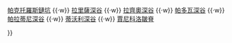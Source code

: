 {{Navbox
|name  = 土卫四
|title = [[土卫四]]
|image = [[File:Dione and Saturn.jpg|50px|link=|alt=]]
|list1  = {{Nowrap begin}}[[土衛四表面特徵列表]] {{·w}} [[帕克托羅斯鏈坑]] {{·w}} [[拉里薩深谷]] {{·w}} [[拉齊奧深谷]] {{·w}} [[帕多瓦深谷]] {{·w}} [[帕拉蒂尼深谷]] {{·w}} [[蒂沃利深谷]] {{·w}} [[賈尼科洛皺脊]]{{Nowrap end}}

}}